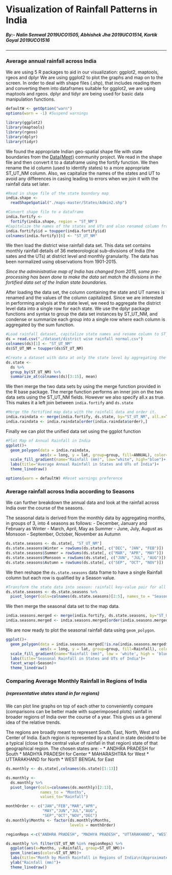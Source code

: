 # Visualization of Rainfall Patterns in India

##### By:- Nalin Semwal 2019UCO1505, Abhishek Jha 2019UCO1514, Kartik Goyal 2019UCO1516

------------------------------------------------------------------------

### Average annual rainfall across India

We are using 5 R packages to aid in our visualization: ggplot2, maptools, rgeos and dplyr We are using ggplot2 to plot the graphs and map on to the screen. In order to deal with shape files (.shp), that includes reading them and converting them into dataframes suitable for ggplot2, we are using maptools and rgeos. dplyr and tidyr are being used for basic data manipulation functions.

```r
defaultW <- getOption("warn") 
options(warn = -1) #Suspend warnings

library(ggplot2)
library(maptools)
library(rgeos)
library(dplyr)
library(tidyr)
```

We found the appropriate Indian geo-spatial shape file with state boundaries from the [Data{Meet}](http://projects.datameet.org/maps/) community project. We read in the shape file and then convert it to a dataframe using the fortify function. We then rename the id column (used to identify states) to a more appropriate ST_UT_NM column. Also, we capitalize the names of the states and UT to avoid any differences in casing leading to errors when we join it with the rainfall data set later.

```r
#Read in shape file of the state boundary map
india.shape <- 
  readShapeSpatial("./maps-master/States/Admin2.shp")

#Convert shape file to a dataframe
india.fortify <- 
  fortify(india.shape, region = "ST_NM")
#Capitalize the names of the states and UTs and also renamed column from id to ST_UT_NM
india.fortify$id = toupper(india.fortify$id)
colnames(india.fortify)[6] <- "ST_UT_NM"
```

We then load the district wise rainfall data set. This data set contains monthly rainfall details of 36 meteorological sub-divisions of India (the sates and the UTs) at district level and monthly granularity. The data has been normalized using observations from 1901-2015.

*Since the administrative map of India has changed from 2015, some pre-processing has been done to make the data set match the divisions in the fortified data set of the Indian state boundaries.*

After loading the data set, the column containing the state and UT names is renamed and the values of the column capitalized. Since we are interested in performing analysis at the state level, we need to aggregate the district level data into a single row for each state. We use the dplyr package functions and syntax to group the data set instances by ST_UT_NM, and condense or summarize each group into a single row where each column is aggregated by the sum function.

```r
#Load rainfall dataset, capitalize state names and rename column to ST_UT_NM
ds = read.csv("./dataset/district wise rainfall normal.csv")
colnames(ds)[1] <- "ST_UT_NM"
ds$ST_UT_NM = toupper(ds$ST_UT_NM)

#Create a dataset with data at only the state level by aggregating the values grouped by ST_UT_NAME
ds.state <- 
  ds %>%
  group_by(ST_UT_NM) %>%
  summarize_at(colnames(ds)[3:15], mean)
```

We then merge the two data sets by using the merge function provided in the R base package. The merge function performs an inner join on the two data sets using the ST_UT_NM fields. However we also specify all.x as true. This makes it a left join between `india.fortify` and `ds.state`

```r
#Merge the fortified map data with the rainfall data and order it.
india.raindata <- merge(india.fortify, ds.state, by="ST_UT_NM", all.x=TRUE)
india.raindata <- india.raindata[order(india.raindata$order),]
```

Finally we can plot the unified data set using the ggplot function

```r
#Plot Map of Annual Rainfall in India
ggplot()+
  geom_polygon(data = india.raindata,
               aes(x = long, y = lat, group=group, fill=ANNUAL), color="black")+
  scale_fill_gradient(name="Rainfall (mm)", low="white", high="blue")+
  labs(title="Average Annual Rainfall in States and UTs of India")+
  theme_linedraw()

options(warn = defaultW) #Reset warnings preference
```

### Average rainfall across India according to Seasons

We can further breakdown the annual data and look at the rainfall across India over the course of the seasons.

The seasonal data is derived from the monthly data by aggregating months, in groups of 3, into 4 seasons as follows: - December, January and February as Winter - March, April, May as Summer - June, July, August as Monsoon - September, October, November as Autumn

```r
ds.state.seasons <- ds.state[, "ST_UT_NM"]
ds.state.seasons$Winter = rowSums(ds.state[, c("DEC", "JAN", "FEB")])
ds.state.seasons$Summer = rowSums(ds.state[, c("MAR", "APR", "MAY")])
ds.state.seasons$Monsoon = rowSums(ds.state[, c("JUN", "JUL", "AUG")])
ds.state.seasons$Autumn = rowSums(ds.state[, c("SEP", "OCT", "NOV")])
```

We then reshape the `ds.state.seasons` data frame to have a single Rainfall column but each row is qualified by a Season value.

```r
#Transform the state data into season: rainfall key-value pair for all 4 seasons for each state
ds.state.seasons <- ds.state.seasons %>%
  pivot_longer(cols=colnames(ds.state.seasons)[2:5], names_to = "Season", values_to="Rainfall")
```

We then merge the seasonal data set to the map data.

```r
india.seasons.merged <- merge(india.fortify, ds.state.seasons, by="ST_UT_NM", all.x=TRUE)
india.seasons.merged <- india.seasons.merged[order(india.seasons.merged$order),]
```

We are now ready to plot the seasonal rainfall data using `geom_polygon`.

```r
ggplot()+
  geom_polygon(data = india.seasons.merged[!is.na(india.seasons.merged$Season),],
               aes(x = long, y = lat, group=group, fill=Rainfall), color="black")+
  scale_fill_gradient(name="Rainfall (mm)", low = 'white', high = 'blue')+
  labs(title="Seasonal Rainfall in States and UTs of India")+
  facet_wrap(~Season)+
  theme_linedraw()
```

### Comparing Average Monthly Rainfall in Regions of India

##### (representative states stand in for regions)

We can plot line graphs on top of each other to conveniently compare (comparisons can be better made with superimposed plots) rainfall in broader regions of India over the course of a year. This gives us a general idea of the relative trends.

The regions are broadly meant to represent South, East, North, West and Center of India. Each region is represented by a stand in state decided to be a typical (close to the central value of rainfall in that region) state of that geographical region. The chosen states are: - \* ANDHRA PRADESH for South \* MADHYA PRADESH for Center \* MAHARASHTRA for West \* UTTARAKHAND for North \* WEST BENGAL for East

```r
ds.monthly <- ds.state[,colnames(ds.state)[1:13]]

ds.monthly <- 
  ds.monthly %>% 
  pivot_longer(cols=colnames(ds.monthly)[2:13],
               names_to = "Months",
               values_to="Rainfall")

monthOrder <- c("JAN","FEB","MAR","APR",
                "MAY","JUN","JUL","AUG",
                "SEP","OCT","NOV","DEC")
ds.monthly$Months <- factor(ds.monthly$Months,
                            levels = monthOrder)

regionReps <-c("ANDHRA PRADESH", "MADHYA PRADESH", "UTTARAKHAND", "WEST BENGAL", "MAHARASHTRA")

ds.monthly %>% filter(ST_UT_NM %in% regionReps) %>%
  ggplot(aes(x=Months, y=Rainfall, group=ST_UT_NM))+
  geom_line(aes(color=ST_UT_NM))+
  labs(title="Month by Month Rainfall in Regions of India\n(Approximated by states)")+
  ylab("Rainfall (mm)")+
  theme_linedraw()
```
